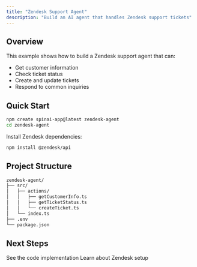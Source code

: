 ```yaml
---
title: "Zendesk Support Agent"
description: "Build an AI agent that handles Zendesk support tickets"
---
```


## Overview

This example shows how to build a Zendesk support agent that can:

- Get customer information
- Check ticket status
- Create and update tickets
- Respond to common inquiries

## Quick Start

```bash
npm create spinai-app@latest zendesk-agent
cd zendesk-agent
```

Install Zendesk dependencies:

```bash
npm install @zendesk/api
```

## Project Structure

```bash
zendesk-agent/
├── src/
│   ├── actions/
│   │   ├── getCustomerInfo.ts
│   │   ├── getTicketStatus.ts
│   │   └── createTicket.ts
│   └── index.ts
├── .env
└── package.json
```

## Next Steps

<CardGroup>
  <Card
    title="Implementation"
    icon="code"
    href="/examples/zendesk-support/implementation"
  >
    See the code implementation
  </Card>
  <Card
    title="Configuration"
    icon="gear"
    href="/examples/zendesk-support/configuration"
  >
    Learn about Zendesk setup
  </Card>
</CardGroup>
